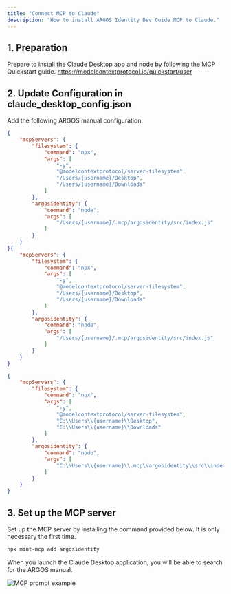 ```yaml
---
title: "Connect MCP to Claude"
description: "How to install ARGOS Identity Dev Guide MCP to Claude."
---
```


## 1. Preparation

Prepare to install the Claude Desktop app and node by following the MCP Quickstart guide.
https://modelcontextprotocol.io/quickstart/user

## 2. Update Configuration in claude_desktop_config.json

Add the following ARGOS manual configuration:

<CodeGroup>

```json claude_desktop_config.json (mac)
{
    "mcpServers": {
        "filesystem": {
            "command": "npx",
            "args": [
                "-y",
                "@modelcontextprotocol/server-filesystem",
                "/Users/{username}/Desktop",
                "/Users/{username}/Downloads"
            ]
        },
        "argosidentity": {
            "command": "node",
            "args": [
                "/Users/{username}/.mcp/argosidentity/src/index.js"
            ]
        }
    }
}{
    "mcpServers": {
        "filesystem": {
            "command": "npx",
            "args": [
                "-y",
                "@modelcontextprotocol/server-filesystem",
                "/Users/{username}/Desktop",
                "/Users/{username}/Downloads"
            ]
        },
        "argosidentity": {
            "command": "node",
            "args": [
                "/Users/{username}/.mcp/argosidentity/src/index.js"
            ]
        }
    }
}
```


```claude_desktop_config.json claude_desktop_config.json (win)
{
    "mcpServers": {
        "filesystem": {
            "command": "npx",
            "args": [
                "-y",
                "@modelcontextprotocol/server-filesystem",
                "C:\\Users\\{username}\\Desktop",
                "C:\\Users\\{username}\\Downloads"
            ]
        },
        "argosidentity": {
            "command": "node",
            "args": [
                "C:\\Users\\{username}\\.mcp\\argosidentity\\src\\index.js"
            ]
        }
    }
}
```

</CodeGroup>

## 3. Set up the MCP server

Set up the MCP server by installing the command provided below. It is only necessary the first time.

```bash
npx mint-mcp add argosidentity
```

When you launch the Claude Desktop application, you will be able to search for the ARGOS manual.

![MCP prompt example](/images/mcp_example_en.png)
